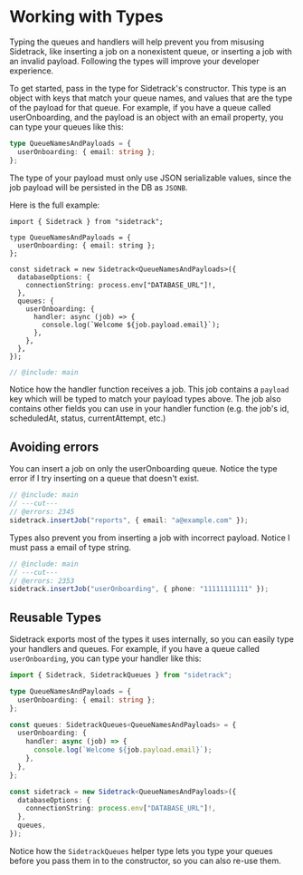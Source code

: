 # Working with Types

Typing the queues and handlers will help prevent you from misusing Sidetrack, like inserting a job on a nonexistent queue, or inserting a job with an invalid payload. Following the types will improve your developer experience.

To get started, pass in the type for Sidetrack's constructor. This type is an object with keys that match your queue names, and values that are the type of the payload for that queue. For example, if you have a queue called userOnboarding, and the payload is an object with an email property, you can type your queues like this:

```ts
type QueueNamesAndPayloads = {
  userOnboarding: { email: string };
};
```

The type of your payload must only use JSON serializable values, since the job payload will be persisted in the DB as `JSONB`.

Here is the full example:

```twoslash include main
import { Sidetrack } from "sidetrack";

type QueueNamesAndPayloads = {
  userOnboarding: { email: string };
};

const sidetrack = new Sidetrack<QueueNamesAndPayloads>({
  databaseOptions: {
    connectionString: process.env["DATABASE_URL"]!,
  },
  queues: {
    userOnboarding: {
      handler: async (job) => {
        console.log(`Welcome ${job.payload.email}`);
      },
    },
  },
});
```

```ts twoslash
// @include: main
```

Notice how the handler function receives a job. This job contains a `payload` key which will be typed to match your payload types above. The job also contains other fields you can use in your handler function (e.g. the job's id, scheduledAt, status, currentAttempt, etc.)

## Avoiding errors

You can insert a job on only the userOnboarding queue. Notice the type error if I try inserting on a queue that doesn't exist.

```ts twoslash
// @include: main
// ---cut---
// @errors: 2345
sidetrack.insertJob("reports", { email: "a@example.com" });
```

Types also prevent you from inserting a job with incorrect payload. Notice I must pass a email of type string.

```ts twoslash
// @include: main
// ---cut---
// @errors: 2353
sidetrack.insertJob("userOnboarding", { phone: "11111111111" });
```

## Reusable Types

Sidetrack exports most of the types it uses internally, so you can easily type your handlers and queues. For example, if you have a queue called `userOnboarding`, you can type your handler like this:

```ts twoslash
import { Sidetrack, SidetrackQueues } from "sidetrack";

type QueueNamesAndPayloads = {
  userOnboarding: { email: string };
};

const queues: SidetrackQueues<QueueNamesAndPayloads> = {
  userOnboarding: {
    handler: async (job) => {
      console.log(`Welcome ${job.payload.email}`);
    },
  },
};

const sidetrack = new Sidetrack<QueueNamesAndPayloads>({
  databaseOptions: {
    connectionString: process.env["DATABASE_URL"]!,
  },
  queues,
});
```

Notice how the `SidetrackQueues` helper type lets you type your queues before you pass them in to the constructor, so you can also re-use them.
